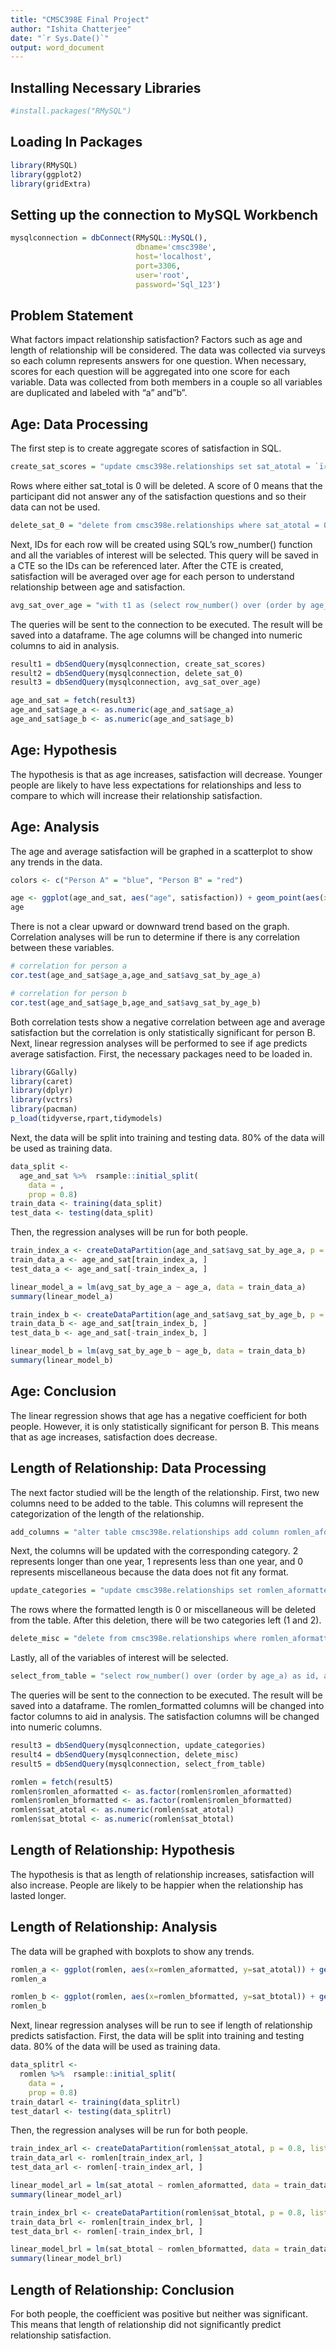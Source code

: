 ---
title: "CMSC398E Final Project"
author: "Ishita Chatterjee"
date: "`r Sys.Date()`"
output: word_document
---


## Installing Necessary Libraries
```{r}
#install.packages("RMySQL")
```

## Loading In Packages
```{r}
library(RMySQL)
library(ggplot2)
library(gridExtra)
```


## Setting up the connection to MySQL Workbench
```{r}
mysqlconnection = dbConnect(RMySQL::MySQL(),
                            dbname='cmsc398e',
                            host='localhost',
                            port=3306,
                            user='root',
                            password='Sql_123')
```

## Problem Statement
What factors impact relationship satisfaction? Factors such as age and length of relationship will be considered. The data was collected via surveys so each column represents answers for one question. When necessary, scores for each question will be aggregated into one score for each variable. Data was collected from both members in a couple so all variables are duplicated and labeled with "a" and"b".

## Age: Data Processing
The first step is to create aggregate scores of satisfaction in SQL. 
```{r}
create_sat_scores = "update cmsc398e.relationships set sat_atotal = `ï»¿sat1_a` + sat2_a + sat3_a + sat4_a, sat_btotal = sat1_b + sat2_b + sat3_b + sat4_b;"
```

Rows where either sat_total is 0 will be deleted. A score of 0 means that the participant did not answer any of the satisfaction questions and so their data can not be used. 
```{r}
delete_sat_0 = "delete from cmsc398e.relationships where sat_atotal = 0 or sat_btotal = 0;"
```

Next, IDs for each row will be created using SQL's row_number() function and all the variables of interest will be selected. This query will be saved in a CTE so the IDs can be referenced later. After the CTE is created, satisfaction will be averaged over age for each person to understand relationship between age and satisfaction. 
```{r}
avg_sat_over_age = "with t1 as (select row_number() over (order by age_a) as id, age_a, sat_atotal, age_b, sat_btotal from cmsc398e.relationships) select id, age_a, round (avg(sat_atotal) over (partition by age_a)) as avg_sat_by_age_a, age_b, round (avg(sat_btotal) over (partition by age_b)) as avg_sat_by_age_b from t1 order by id;"
```

The queries will be sent to the connection to be executed. The result will be saved into a dataframe. The age columns will be changed into numeric columns to aid in analysis. 
```{r}
result1 = dbSendQuery(mysqlconnection, create_sat_scores) 
result2 = dbSendQuery(mysqlconnection, delete_sat_0)
result3 = dbSendQuery(mysqlconnection, avg_sat_over_age) 

age_and_sat = fetch(result3)
age_and_sat$age_a <- as.numeric(age_and_sat$age_a)
age_and_sat$age_b <- as.numeric(age_and_sat$age_b)
```

## Age: Hypothesis
The hypothesis is that as age increases, satisfaction will decrease. Younger people are likely to have less expectations for relationships and less to compare to which will increase their relationship satisfaction. 

## Age: Analysis
The age and average satisfaction will be graphed in a scatterplot to show any trends in the data. 
```{r}
colors <- c("Person A" = "blue", "Person B" = "red")

age <- ggplot(age_and_sat, aes("age", satisfaction)) + geom_point(aes(x = age_a, y = avg_sat_by_age_a, color = "Person A")) + geom_point(aes(x = age_b, y = avg_sat_by_age_b, color = "Person B")) + labs(title="Age and Average Satisfaction",x="Age", y = "Satisfaction", color = "Legend") + scale_color_manual(values = colors)
age


```

There is not a clear upward or downward trend based on the graph. Correlation analyses will be run to determine if there is any correlation between these variables. 
```{r}
# correlation for person a
cor.test(age_and_sat$age_a,age_and_sat$avg_sat_by_age_a) 

# correlation for person b
cor.test(age_and_sat$age_b,age_and_sat$avg_sat_by_age_b) 
```
Both correlation tests show a negative correlation between age and average satisfaction but the correlation is only statistically significant for person B. Next, linear regression analyses will be performed to see if age predicts average satisfaction. First, the necessary packages need to be loaded in. 
```{r}
library(GGally)
library(caret)
library(dplyr)
library(vctrs)
library(pacman)
p_load(tidyverse,rpart,tidymodels)
```
Next, the data will be split into training and testing data. 80% of the data will be used as training data. 
```{r}
data_split <- 
  age_and_sat %>%  rsample::initial_split(
    data = ,
    prop = 0.8)
train_data <- training(data_split)
test_data <- testing(data_split)
```

Then, the regression analyses will be run for both people. 
```{r}
train_index_a <- createDataPartition(age_and_sat$avg_sat_by_age_a, p = 0.8, list = FALSE)
train_data_a <- age_and_sat[train_index_a, ]
test_data_a <- age_and_sat[-train_index_a, ]

linear_model_a = lm(avg_sat_by_age_a ~ age_a, data = train_data_a)
summary(linear_model_a)

train_index_b <- createDataPartition(age_and_sat$avg_sat_by_age_b, p = 0.8, list = FALSE)
train_data_b <- age_and_sat[train_index_b, ]
test_data_b <- age_and_sat[-train_index_b, ]

linear_model_b = lm(avg_sat_by_age_b ~ age_b, data = train_data_b)
summary(linear_model_b)
```
## Age: Conclusion
The linear regression shows that age has a negative coefficient for both people. However, it is only statistically significant for person B. This means that as age increases, satisfaction does decrease.   

## Length of Relationship: Data Processing
The next factor studied will be the length of the relationship. First, two new columns need to be added to the table. This columns will represent the categorization of the length of the relationship. 
```{r}
add_columns = "alter table cmsc398e.relationships add column romlen_aformatted int, add column romlen_bformatted int;"
```

Next, the columns will be updated with the corresponding category. 2 represents longer than one year, 1 represents less than one year, and 0 represents miscellaneous because the data does not fit any format. 
```{r}
update_categories = "update cmsc398e.relationships set romlen_aformatted = case when romlen_a like '%year%' and romlen_a like '%month%' then 2 when romlen_a like '%year%' then 2 when romlen_a like '%month%' then 1 else 0 end, romlen_bformatted = case when romlen_b like '%year%' and romlen_b like '%month%' then 2 when romlen_b like '%year%' then 2 when romlen_b like '%month%' then 1 else 0 end;"
```

The rows where the formatted length is 0 or miscellaneous will be deleted from the table. After this deletion, there will be two categories left (1 and 2). 
```{r}
delete_misc = "delete from cmsc398e.relationships where romlen_aformatted = 0 or romlen_bformatted = 0;"
```

Lastly, all of the variables of interest will be selected. 
```{r}
select_from_table = "select row_number() over (order by age_a) as id, age_a, romlen_a, romlen_aformatted, sat_atotal, age_b, romlen_b, romlen_bformatted, sat_btotal from cmsc398e.relationships;"
```

The queries will be sent to the connection to be executed. The result will be saved into a dataframe. The romlen_formatted columns will be changed into factor columns to aid in analysis. The satisfaction columns will be changed into numeric columns. 
```{r}
result3 = dbSendQuery(mysqlconnection, update_categories) 
result4 = dbSendQuery(mysqlconnection, delete_misc) 
result5 = dbSendQuery(mysqlconnection, select_from_table) 

romlen = fetch(result5)
romlen$romlen_aformatted <- as.factor(romlen$romlen_aformatted)
romlen$romlen_bformatted <- as.factor(romlen$romlen_bformatted)
romlen$sat_atotal <- as.numeric(romlen$sat_atotal)
romlen$sat_btotal <- as.numeric(romlen$sat_btotal)
```

## Length of Relationship: Hypothesis
The hypothesis is that as length of relationship increases, satisfaction will also increase. People are likely to be happier when the relationship has lasted longer. 

## Length of Relationship: Analysis
The data will be graphed with boxplots to show any trends. 
```{r}
romlen_a <- ggplot(romlen, aes(x=romlen_aformatted, y=sat_atotal)) + geom_boxplot() + labs(title="Length of Relationship and Satisfaction for Person A",x="Length of Relationship", y = "Satisfaction") + scale_x_discrete(breaks=c("1","2"), labels=c("< 1 year", "> 1 year"))
romlen_a

romlen_b <- ggplot(romlen, aes(x=romlen_bformatted, y=sat_btotal)) + geom_boxplot() + labs(title="Length of Relationship and Satisfaction for Person B",x="Length of Relationship", y = "Satisfaction") + scale_x_discrete(breaks=c("1","2"), labels=c("< 1 year", "> 1 year"))
romlen_b
```
Next, linear regression analyses will be run to see if length of relationship predicts satisfaction. First, the data will be split into training and testing data. 80% of the data will be used as training data. 
```{r}
data_splitrl <- 
  romlen %>%  rsample::initial_split(
    data = ,
    prop = 0.8)
train_datarl <- training(data_splitrl)
test_datarl <- testing(data_splitrl)
```

Then, the regression analyses will be run for both people. 
```{r}
train_index_arl <- createDataPartition(romlen$sat_atotal, p = 0.8, list = FALSE)
train_data_arl <- romlen[train_index_arl, ]
test_data_arl <- romlen[-train_index_arl, ]

linear_model_arl = lm(sat_atotal ~ romlen_aformatted, data = train_data_arl)
summary(linear_model_arl)

train_index_brl <- createDataPartition(romlen$sat_btotal, p = 0.8, list = FALSE)
train_data_brl <- romlen[train_index_brl, ]
test_data_brl <- romlen[-train_index_brl, ]

linear_model_brl = lm(sat_btotal ~ romlen_bformatted, data = train_data_brl)
summary(linear_model_brl)
```

## Length of Relationship: Conclusion
For both people, the coefficient was positive but neither was significant. This means that length of relationship did not significantly predict relationship satisfaction. 